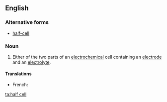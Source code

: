 {{also|half cell|half-cell}}
==English==

===Alternative forms===
*[[half-cell]]

===Noun===
{{wikipedia}}
{{en-noun|sg=[[half]] [[cell]]}}

#{{physics|chemistry}} Either of the two parts of an [[electrochemical]] cell containing an [[electrode]] and an [[electrolyte]].

====Translations====
{{trans-top|part of an electrochemical cell}}
* French: {{t|fr|demi-cellule|f}}
{{trans-mid}}
{{trans-bottom}}

[[ta:half cell]]